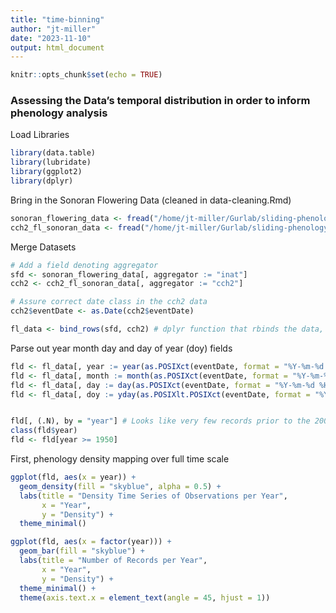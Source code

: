 ```yaml
---
title: "time-binning"
author: "jt-miller"
date: "2023-11-10"
output: html_document
---
```


```r
knitr::opts_chunk$set(echo = TRUE)
```
### Assessing the Data's temporal distribution in order to inform phenology analysis 
Load Libraries
```r
library(data.table)
library(lubridate)
library(ggplot2)
library(dplyr)
```
Bring in the Sonoran Flowering Data (cleaned in data-cleaning.Rmd)
```r
sonoran_flowering_data <- fread("/home/jt-miller/Gurlab/sliding-phenology/data/processed/flowering_sonoran_data.csv")
cch2_fl_sonoran_data <- fread("/home/jt-miller/Gurlab/sliding-phenology/data/processed/cch2_fl_sonoran_data.csv")
```

Merge Datasets 
```r
# Add a field denoting aggregator
sfd <- sonoran_flowering_data[, aggregator := "inat"] 
cch2 <- cch2_fl_sonoran_data[, aggregator := "cch2"]

# Assure correct date class in the cch2 data
cch2$eventDate <- as.Date(cch2$eventDate)

fl_data <- bind_rows(sfd, cch2) # dplyr function that rbinds the data, and replaces NAs for fields missing from eachothers dataset
```


Parse out year month day and day of year (doy) fields
```r
fld <- fl_data[, year := year(as.POSIXct(eventDate, format = "%Y-%m-%d %H:%M:%S %Z"))]
fld <- fl_data[, month := month(as.POSIXct(eventDate, format = "%Y-%m-%d %H:%M:%S %Z"))]
fld <- fl_data[, day := day(as.POSIXct(eventDate, format = "%Y-%m-%d %H:%M:%S %Z"))]
fld <- fl_data[, doy := yday(as.POSIXlt.POSIXct(eventDate, format = "%Y-%m-%d %H:%M:%S %Z"))]


fld[, (.N), by = "year"] # Looks like very few records prior to the 2000s, ask Rob but as an arbitrary cut off lets go from there
class(fld$year)
fld <- fld[year >= 1950]
```

First, phenology density mapping over full time scale 
```r
ggplot(fld, aes(x = year)) +
  geom_density(fill = "skyblue", alpha = 0.5) +
  labs(title = "Density Time Series of Observations per Year",
       x = "Year",
       y = "Density") +
  theme_minimal()

ggplot(fld, aes(x = factor(year))) +
  geom_bar(fill = "skyblue") +
  labs(title = "Number of Records per Year",
       x = "Year",
       y = "Density") +
  theme_minimal() + 
  theme(axis.text.x = element_text(angle = 45, hjust = 1))
```



